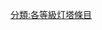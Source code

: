{{catmore1|[[Wikipedia:灯塔专题|Wikipedia:灯塔专题]]}}
{{Articles by Importance|topic=灯塔|project=灯塔|format=TOC}}
{{emptycat}}

[[分類:各等級灯塔條目|分類:各等級灯塔條目]]